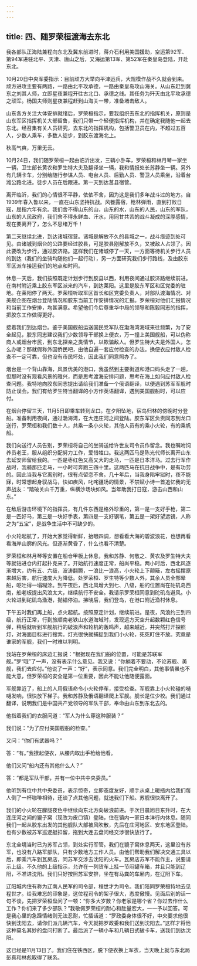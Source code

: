 ```yaml
---
---
---
```

title: 四、随罗荣桓渡海去东北
---




我各部队正海陆兼程向东北及冀东前进时，蒋介石利用美国援助，空运第92军、第94军进驻北平、天津、唐山之后，又海运第13军、第52军在秦皇岛登陆，开赴东北。

10月20日中央军委指示：目前顽方大举向平津运兵，大规模作战不久就会到来。顽方进攻主要有两路，一路由北平攻承德，一路由秦皇岛攻山海关。从山东赶到冀东之刘其人师，立即星夜兼程开往古北口、承德之线。其任务为歼灭由北平攻承德之顽军。杨国夫师则星夜兼程赶到山海关一带，准备堵击敌人。

山东各方关注大体安排就绪后，罗荣桓指示，要我组织去东北的指挥机关，原则是山东军区指挥机关大部留鲁，我们只带一个轻便指挥机构，并在确定我随他一起去东北。经召集有关人员研究，去东北的指挥机构，包括警卫员在内，不超过五百人，少数人乘车，多数人徒步，到胶东渡海北上。

秋高气爽，万里无云。

10月24日，我们随罗荣桓一起由临沂出发，三辆小卧车，罗荣桓和林月琴一家坐一辆，卫生部长黄农和罗生特大夫及翻译坐一辆，我和情报处长苏静坐一辆。另外有几辆卡车，分别给随行参谋人员、电台人员、后勤人员、警卫人员乘坐，沿着台潍公路北进。徒步人员在后跟进。第一天到达莒县宿营。

离开临沂，我们的心情很不平静，依依不舍，因为这是我们多年战斗过的地方。自1939年春入鲁以来，一直在山东坚持抗战。风餐露宿，枪林弹雨，直到打败日寇，屈指六年有余。我们舍不得山东的山，山东的水，山东的人民，山东的军队，山东的人民政府，我们舍不得永鲜血、汗水，用同甘共苦的战斗凝成的深厚感情，现在要离开了，怎么不思绪万千！

第二天继续北进，到达诸城宿营。诸城是解放不久的县城之一，战斗痕迹到处可见。由诸城到烟台的公路要经过胶县，可是胶县刚解放不久，又被敌人占领了。因此要改为步行，通过胶济路。这样我们在诸城停了一天，一方面等待机关步行人员的到达（我们的坐骑均随他们一起行动），另一方面研究我们步行路线，及由胶东军区派车接运我们的地点和时间。

休息一天后，我们按照既定计划步行到胶县以西，利用夜间通过胶济路继续前进。在南村附近乘上胶东军区派来的汽车，到达莱阳。这里是胶东军区和区党委的驻地。在莱阳停了两天。罗荣桓听取军区首长和区党委负责人，对部队渡海情况、对美舰企图在烟台登陆情况和胶东当前工作安排情况的汇报。罗荣桓对他们汇报情况和当前工作安排，均甚满意。希望他们今后尊重华中局的领导和陈毅同志的指挥，把胶东工作做得更好。

接着我们到达烟台。鉴于美国舰船运送国民党军队在渤海湾海域来往频繁，为了安全起见，胶东同志建议我们少数领导干部换上便衣，万一撞上美国舰船，可以伪称商人或烟台市民，到东北探亲之类情节，以欺骗敌人。但罗生特大夫是外国人，怎么办呢？那就假称外国侨民吧，由他自遍一套应付检查的办法。换便衣应付敌人检查不一定可靠，但也没有市民坏处，因此我们同意照办了。

烟台是一个背山靠海，风景优美的港口，我虽然到主要街道和港口码头走了一趟，但那时没有观看风景的雅兴，而是思考渡海安排问题，思考在海上如何应付敌人检查问题。我特地向胶东同志提出请给我们准备一个俄语翻译，以便遇到苏军军舰时防止误会。我们有给罗生特当翻译的小方作英语翻译，遇到美国舰船时，可以应付。

在烟台停留三天，11月5日即乘车转到龙口。在夕阳坠地，宿鸟归林的傍晚时分登船。准备利用夜间，通过渤海湾，在大连庄河之间登陆。胶东军区负责同志到龙口送行，罗荣桓和我们数十人，共乘一条小火轮，其他人员有的乘小火轮，有的乘帆船。

我们向送行人员告别，罗荣桓将自己的坐骑送给许世友司令员作留念。我也嘱咐饲养员老王，服从组织分配努力工作，爱惜牲口。我这两匹马是陈光代师长离开山东去延安师留给我的。一匹是枣红色又高又大的走马，一匹是日本洋马。过去行军作战时，我骑那匹走马，一小时可奔跑三四十里。这两匹马在抗日战争中，是有功劳的。因此当我与它离别时，很有点留恋不舍。几十年后，当我身陷牢狱时，夜不能寐，时常想起身驭战马，快如疾风，叱咤疆场的情景，不禁赋小诗一首追忆我的无声战友：“踏破关山千万重，纵横沙场块如风。当年助我打日寇，游击山西和山东。”

在敌后游击环境下的指挥员，有几件东西是格外珍重的，第一是一支好手枪，第二是一匹好马，第三是一块好手表，第四是一支好钢笔，第五是一架好望远镜，人称之为“五宝”，是战争生活中不可缺少的。

小火轮起航了，开始大家觉得新鲜，抬眼四调，想看看大海的碧波浪花，也想再看看海岸山廓的风光。但逐渐黄昏了，什么也看不清楚。

罗荣桓和林月琴等安置在船仓甲板上休息，我和苏静、何敬之、黄农及罗生特大夫等就钻进仓内打起扑克来了。开始航行速度正常，船尚平稳。两小时后，西北风逐渐增大，约有五、六级，波涛翻腾，一浪比一浪高，小火轮上下颠簸，左右摇摆原来越厉害，航行速度大为降低。处罗荣桓、罗生特等少数人外，其余人员全部晕船，呕吐得一塌糊涂。到午夜后，西北风增大到七、八级，船的位置尚在砣矶岛西南，船老板提出风浪太大，继续航行不安全。我请示罗荣桓同意到砣矶岛避风。小火轮进到砣矶岛渔港，抛锚停泊。拂晓后，我们登岛，在港口附近渔村休息。

下午五时我们再上船，点火起航。按照原定计划，继续前进。是夜，风浪约三到四级，航行正常，行到旅顺南老铁山水道海域时，发现远方天空升起数颗红色信号弹，稍后就听到军舰航行的破浪声和轮机的轰鸣声，越来越近，并突然打开探照灯，对海面目标进行搜索。灯光很快就捕捉到我们小火轮，死死盯住不放。究竟是谁家的军舰，我们一时难以判明。

我站在罗荣桓的床边汇报说：“根据现在我们船的位置，可能是苏联军舰。”罗“哦”了一声，没有表示什么意见。我又说：“你躺着不要动，不论苏舰、美舰，我们去应付。”他说了一声：“好”，表示同意。我们完全明白，其他事情虽也不能大意，但罗荣桓的安全是第一位重要，因此不能让他随便露面。

军舰靠近了，船上的人用俄语命令小火轮停车，接受检查。军舰靠上小火轮碰的嗵嗵发响，很快放下梯子。我和苏静及俄语翻译爬上军舰。舰长是位少校。我们通过翻译，说明我们是中国共产党领导的军队干部，奉命由山东到东北去的。

他指着我们的衣服问道：“军人为什么穿这种服装？”

我们说：“为了应付美国舰船的检查。”

又问：“你们有武器吗？”

答：“有。”我撩起便衣，从腰内取出手枪给他看。

他们又问“船内还有其他什么人？”

答：“都是军队干部，并有一位中共中央委员。”

他听到有位中共中央委员，表示惊奇，立即态度友好，顺手从桌上暖瓶内给我们每人倒了一杯咖啡相待，还谈了点其他问题，就送我们下船。苏舰很快离开了。

我们的小火轮在朦胧夜色中继续向东北方向破浪前进。于次日晨旭日东升时，在大连庄河之间的貔子窝（现改为皮口镇）登陆，住在镇内一家日本洋行内休息。随同我们一起从胶东出发的其他舰队大部被风吹散，先后在庄河地区、安东地区登陆。也有少数被苏军巡逻艇扣留，拖到大连去盘问经交涉很快放行了。

东北全境当时已为苏军占领，到处实行军管。我们在貔子窝休息两天，这里没有苏军，也没有八路军部队，只有少数地方工作人员。由他们帮助我们解决交通工具以后，即乘汽车到瓦房店，同苏军交涉去沈阳的火车。瓦房店苏军不能作主，说要请示上级。不久他的上级指示，允许在一列货车上挂一节闷罐车箱，并且只能到辽阳，不准进沈阳。我们只好按照苏军安排，坐在有马粪的车厢内，在辽阳下车。

辽阳城内住有称为辽南人民军的司令部，程世才为司令。我们陪同罗荣桓特地去见程世才。给我难忘的印象是，这位程司令的架子很大，态度傲慢。见面后别的话一句不谈，先把罗荣桓盘问了一顿：“你多大岁数？你老家是哪个省？你过去作什么工作？你们来了多少部队？”我敬佩罗荣桓的耐心和肚量宏大，一一予以回答。可是我心里的急躁情绪则无法忍耐，忙插话道：“罗政委身体很不好，中央要求他很快到沈阳去，请你们派几辆汽车，今天就把罗政委和我们送到沈阳去。”这样才将他这种莫名其妙的盘问打断了。最后派了一辆小车和几辆日式破卡车，送我们到达沈阳。

这已经是11月13日了。我们住在铁西区，脱下便衣换上军衣，当天晚上就与东北局彭真和林彪取得了联系。
